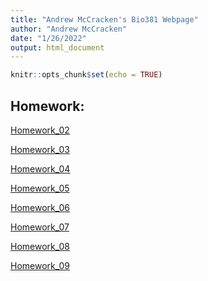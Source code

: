 ```yaml
---
title: "Andrew McCracken's Bio381 Webpage"
author: "Andrew McCracken"
date: "1/26/2022"
output: html_document
---
```


```r
knitr::opts_chunk$set(echo = TRUE)
```

## Homework: 

[Homework_02](Homework_02.html)

[Homework_03](Homework_03.html)

[Homework_04](Homework_04.html)

[Homework_05](Homework_05.html)

[Homework_06](Homework_06.html)

[Homework_07](Homework_07.html)

[Homework_08](Homework_08.html)

[Homework_09](Homework_09.html)
